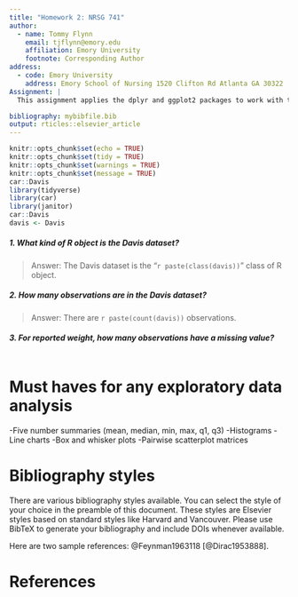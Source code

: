 ```yaml
---
title: "Homework 2: NRSG 741"
author:
  - name: Tommy Flynn
    email: tjflynn@emory.edu
    affiliation: Emory University
    footnote: Corresponding Author
address:
  - code: Emory University
    address: Emory School of Nursing 1520 Clifton Rd Atlanta GA 30322
Assignment: |
  This assignment applies the dplyr and ggplot2 packages to work with the Davis dataset in the car package, which contains data on the measured and reported heights and weights of men and women engagedin regular exercise.

bibliography: mybibfile.bib
output: rticles::elsevier_article
---
```

```r
knitr::opts_chunk$set(echo = TRUE)
knitr::opts_chunk$set(tidy = TRUE)
knitr::opts_chunk$set(warnings = TRUE)
knitr::opts_chunk$set(message = TRUE)
car::Davis
library(tidyverse)
library(car)
library(janitor)
car::Davis
davis <- Davis
```
##### 1. What kind of R object is the Davis dataset?
> Answer: The Davis dataset is the "`r paste(class(davis))`" class of R object.

##### 2. How many observations are in the Davis dataset?
> Answer: There are `r paste(count(davis))` observations. 


##### 3. For reported weight, how many observations have a missing value?

```r
```

Must haves for any exploratory data analysis
============================================
-Five number summaries (mean, median, min, max, q1, q3)
-Histograms
-Line charts
-Box and whisker plots
-Pairwise scatterplot matrices

Bibliography styles
===================

There are various bibliography styles available. You can select the
style of your choice in the preamble of this document. These styles are
Elsevier styles based on standard styles like Harvard and Vancouver.
Please use BibTeX to generate your bibliography and include DOIs
whenever available.

Here are two sample references: @Feynman1963118 [@Dirac1953888].

References {#references .unnumbered}
==========
